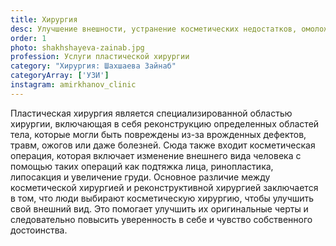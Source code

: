 ```yaml
---
title: Хирургия
desc: Улучшение внешности, устранение косметических недостатков, омоложение и реабилитация фигуры
order: 1
photo: shakhshayeva-zainab.jpg
profession: Услуги пластической хирургии
category: "Хирургия: Шахшаева Зайнаб"
categoryArray: ['УЗИ']
instagram: amirkhanov_clinic
---
```


<SectionHeader title="Информация" subtitle="Хирургия" icon />
Пластическая хирургия является специализированной областью хирургии, включающая в себя реконструкцию определенных областей тела,
которые могли быть повреждены из-за врожденных дефектов, травм, ожогов или даже болезней.
Сюда также входит косметическая операция, которая включает изменение внешнего вида человека с помощью таких операций как
подтяжка лица, ринопластика, липосакция и увеличение груди. Основное различие между косметической хирургией и
реконструктивной хирургией заключается в том, что люди выбирают косметическую хирургию, чтобы улучшить свой внешний вид.
Это помогает улучшить их оригинальные черты и следовательно повысить уверенность в себе и чувство собственного достоинства.

<SectionHeader title="Прайслист" />
<PriceList data={props.data.allPrice20Csv.edges} narcosis />
